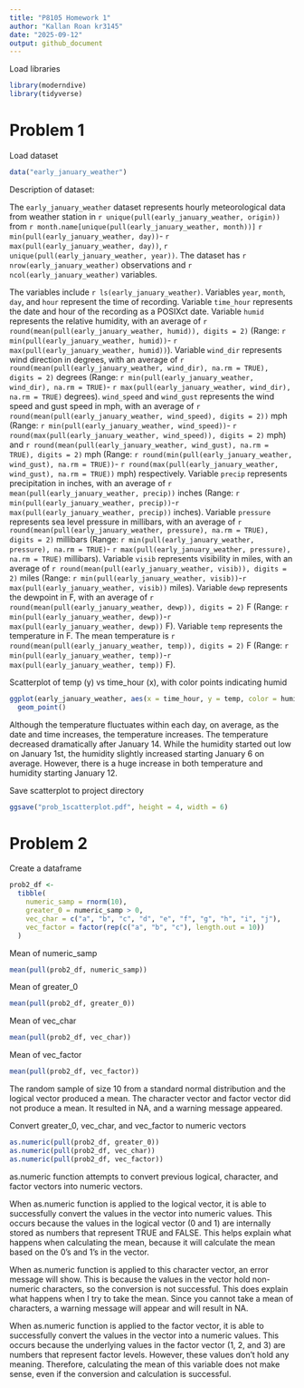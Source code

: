 ```yaml
---
title: "P8105 Homework 1"
author: "Kallan Roan kr3145"
date: "2025-09-12"
output: github_document
---
```


Load libraries
```r
library(moderndive)
library(tidyverse)
```

# Problem 1

Load dataset
```r
data("early_january_weather")
```

Description of dataset:

The `early_january_weather` dataset represents hourly meteorological data from 
weather station in `r unique(pull(early_january_weather, origin))` from 
`r month.name[unique(pull(early_january_weather, month))]` 
`r min(pull(early_january_weather, day))`-
`r max(pull(early_january_weather, day))`, 
`r unique(pull(early_january_weather, year))`. The dataset has 
`r nrow(early_january_weather)` observations and `r ncol(early_january_weather)`
variables. 

The variables include `r ls(early_january_weather)`. Variables `year`, `month`, 
`day`, and `hour` represent the time of recording. Variable `time_hour` 
represents the date and hour of the recording as a POSIXct date.  Variable 
`humid` represents the relative humidity, with an average of 
`r round(mean(pull(early_january_weather, humid)), digits = 2)` 
(Range: `r min(pull(early_january_weather, humid))`-
`r max(pull(early_january_weather, humid))`). Variable `wind_dir` represents 
wind direction in degrees, with an average of
`r round(mean(pull(early_january_weather, wind_dir), na.rm = TRUE), digits = 2)` 
degrees (Range: `r min(pull(early_january_weather, wind_dir), na.rm = TRUE)`-
`r max(pull(early_january_weather, wind_dir), na.rm = TRUE)` degrees). 
`wind_speed` and `wind_gust` represents the wind speed and gust speed in mph, 
with an average of `r round(mean(pull(early_january_weather, wind_speed), digits = 2))` 
mph (Range: `r min(pull(early_january_weather, wind_speed))`-
`r round(max(pull(early_january_weather, wind_speed)), digits = 2)` mph) and 
`r round(mean(pull(early_january_weather, wind_gust), na.rm = TRUE), digits = 2)` 
mph (Range: `r round(min(pull(early_january_weather, wind_gust), na.rm = TRUE))`-
`r round(max(pull(early_january_weather, wind_gust), na.rm = TRUE))` mph) respectively. 
Variable `precip` represents precipitation in inches, with an average of 
`r mean(pull(early_january_weather, precip))` inches (Range: 
`r min(pull(early_january_weather, precip))`-`r max(pull(early_january_weather, precip))`
inches). Variable `pressure` represents sea level pressure in millibars, with an 
average of `r round(mean(pull(early_january_weather, pressure), na.rm = TRUE), digits = 2)`
millibars (Range: `r min(pull(early_january_weather, pressure), na.rm = TRUE)`-
`r max(pull(early_january_weather, pressure), na.rm = TRUE)` millibars). Variable 
`visib` represents visibility in miles, with an average of 
`r round(mean(pull(early_january_weather, visib)), digits = 2)` miles (Range: 
`r min(pull(early_january_weather, visib))`-`r max(pull(early_january_weather, visib))` 
miles). Variable `dewp` represents the dewpoint in F, with an average of 
`r round(mean(pull(early_january_weather, dewp)), digits = 2)` F (Range: 
`r min(pull(early_january_weather, dewp))`-`r max(pull(early_january_weather, dewp))` F).
Variable `temp` represents the temperature in F. The mean temperature is 
`r round(mean(pull(early_january_weather, temp)), digits = 2)` F  (Range: 
`r min(pull(early_january_weather, temp))`-`r max(pull(early_january_weather, temp))` F).

Scatterplot of temp (y) vs time_hour (x), with color points indicating humid
```r
ggplot(early_january_weather, aes(x = time_hour, y = temp, color = humid)) + 
  geom_point()
```

Although the temperature fluctuates within each day, on average, as the date and time
increases, the temperature increases. The temperature decreased dramatically after January 14.
While the humidity started out low on January 1st, the humidity slightly increased starting
January 6 on average. However, there is a huge increase in both temperature and humidity
starting January 12. 

Save scatterplot to project directory
```r
ggsave("prob_1scatterplot.pdf", height = 4, width = 6)
```

# Problem 2

Create a dataframe
```r
prob2_df <-
  tibble(
    numeric_samp = rnorm(10),
    greater_0 = numeric_samp > 0,
    vec_char = c("a", "b", "c", "d", "e", "f", "g", "h", "i", "j"),
    vec_factor = factor(rep(c("a", "b", "c"), length.out = 10))
  )
```

Mean of numeric_samp
```r
mean(pull(prob2_df, numeric_samp))
```

Mean of greater_0
```r
mean(pull(prob2_df, greater_0))
```

Mean of vec_char
```r
mean(pull(prob2_df, vec_char))
```

Mean of vec_factor
```r
mean(pull(prob2_df, vec_factor))
```

The random sample of size 10 from a standard normal distribution and the logical vector
produced a mean. The character vector and factor vector did not produce a mean. 
It resulted in NA, and a warning message appeared.

Convert greater_0, vec_char, and vec_factor to numeric vectors
```r
as.numeric(pull(prob2_df, greater_0))
as.numeric(pull(prob2_df, vec_char))
as.numeric(pull(prob2_df, vec_factor))
```

as.numeric function attempts to convert previous logical, character, and factor vectors into
numeric vectors. 

When as.numeric function is applied to the logical vector, it is able to successfully convert
the values in the vector into numeric values. This occurs because the values in the logical
vector (0 and 1) are internally stored as numbers that represent TRUE and FALSE. This helps
explain what happens when calculating the mean, because it will calculate the mean based on the
0's and 1's in the vector. 

When as.numeric function is applied to this character vector, an error message will show. This
is because the values in the vector hold non-numeric characters, so the conversion is not
successful. This does explain what happens when I try to take the mean. Since you cannot take a
mean of characters, a warning message will appear and will result in NA. 

When as.numeric function is applied to the factor vector, it is able to successfully convert
the values in the vector into a numeric values. This occurs because the underlying values in
the factor vector (1, 2, and 3) are numbers that represent factor levels. However, these values
don't hold any meaning. Therefore, calculating the mean of this variable does not make sense,
even if the conversion and calculation is successful.

